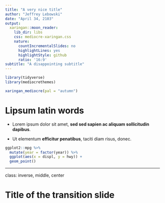```yaml
---
title: "A very nice title"
author: "Jeffrey Lebowski"
date: "April 34, 2103"
output:
  xaringan::moon_reader:
    lib_dir: libs
    css: mediocre-xaringan.css
    nature:
      countIncrementalSlides: no
      highlightLines: yes
      highlightStyle: github
      ratio: '16:9'
subtitle: "A disappointing subtitle"
---
```


```r
library(tidyverse)
library(mediocrethemes)

xaringan_mediocre(pal = "autumn")
```

# Lipsum latin words

- Lorem ipsum dolor sit amet, **sed sed sapien ac aliquam sollicitudin dapibus**.

- Ut elementum **efficitur penatibus**, taciti diam risus, donec.

```r
ggplot2::mpg %>% 
  mutate(year = factor(year)) %>% 
  ggplot(aes(x = displ, y = hwy)) +
  geom_point()
```


<!-- Then, open with Google Chrome, print, save as PDF, import to keynotes and export as PDFs -->

---
class: inverse, middle, center

# Title of the transition slide
